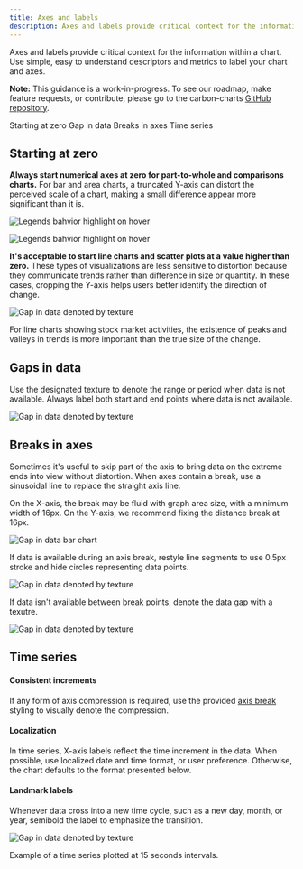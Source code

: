 ```yaml
---
title: Axes and labels
description: Axes and labels provide critical context for the information within a chart.
---
```


<PageDescription>

Axes and labels provide critical context for the information within a chart. Use simple, easy to understand descriptors and metrics to label your chart and axes.

</PageDescription>

<InlineNotification>

**Note:** This guidance is a work-in-progress. To see our roadmap, make feature requests, or contribute, please go to the carbon-charts [GitHub repository](https://github.com/carbon-design-system/carbon-charts).

</InlineNotification>

<AnchorLinks>

<AnchorLink>Starting at zero</AnchorLink>
<AnchorLink>Gap in data</AnchorLink>
<AnchorLink>Breaks in axes</AnchorLink>
<AnchorLink>Time series</AnchorLink>

</AnchorLinks>

## Starting at zero

**Always start numerical axes at zero for part-to-whole and comparisons charts.** For bar and area charts, a truncated Y-axis can distort the perceived scale of a chart, making a small difference appear more significant than it is.

<Row>
<Column  colLg={4} colMd={4} colSm={4}>
<DoDontExample type="do" caption="For bar charts, the numerical axis should start at zero.">

![Legends bahvior highlight on hover](images/axislabel-zero-a.png)

</DoDontExample>

</Column>
<Column  colLg={4} colMd={4} colSm={4}>

<DoDontExample type="dont" caption="When an axis starts at non-zero, percentage differences between bars are exaggerated.">

![Legends bahvior highlight on hover](images/axislabel-zero-b.png)

</DoDontExample>

</Column>
</Row>

**It's acceptable to start line charts and scatter plots at a value higher than zero.** These types of visualizations are less sensitive to distortion because they communicate trends rather than difference in size or quantity. In these cases, cropping the Y-axis helps users better identify the direction of change.

<Row>
<Column  colLg={8} colMd={4} colSm={4}>

![Gap in data denoted by texture](images/axislabel-zero-c.png)

<Caption>
  For line charts showing stock market activities, the existence of peaks and
  valleys in trends is more important than the true size of the change.
</Caption>

</Column>
</Row>

## Gaps in data

Use the designated texture to denote the range or period when data is not available. Always label both start and end points where data is not available.

<Row>
<Column  colLg={8} colMd={4} colSm={4}>

![Gap in data denoted by texture](images/axislabel-gap.png)

</Column>
</Row>

## Breaks in axes

Sometimes it's useful to skip part of the axis to bring data on the extreme ends into view without distortion. When axes contain a break, use a sinusoidal line to replace the straight axis line.

On the X-axis, the break may be fluid with graph area size, with a minimum width of 16px. On the Y-axis, we recommend fixing the distance break at 16px.

<Row>
<Column  colLg={8} colMd={4} colSm={4}>

![Gap in data bar chart](images/axislabel-break-3.png)

</Column>
</Row>

If data is available during an axis break, restyle line segments to use 0.5px stroke and hide circles representing data points.

<Row>
<Column  colLg={8} colMd={4} colSm={4}>

![Gap in data denoted by texture](images/axislabel-break-1.png)

</Column>
</Row>

If data isn't available between break points, denote the data gap with a texutre.

<Row>
<Column  colLg={8} colMd={4} colSm={4}>

![Gap in data denoted by texture](images/axislabel-break-2.png)

</Column>
</Row>

## Time series

#### Consistent increments

If any form of axis compression is required, use the provided [axis break](#breaks-in-axes) styling to visually denote the compression.

#### Localization

In time series, X-axis labels reflect the time increment in the data. When possible, use localized date and time format, or user preference. Otherwise, the chart defaults to the format presented below.

#### Landmark labels

Whenever data cross into a new time cycle, such as a new day, month, or year, semibold the label to emphasize the transition.

<Row>
<Column  colLg={12} colMd={4} colSm={4}>

![Gap in data denoted by texture](images/axislabel-timeseries.png)

<Caption>Example of a time series plotted at 15 seconds intervals.</Caption>

</Column>
</Row>
